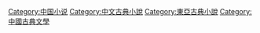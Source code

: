 [[Category:中国小说|Category:中国小说]]
[[Category:中文古典小說|Category:中文古典小說]]
[[Category:東亞古典小說|Category:東亞古典小說]]
[[Category:中國古典文學|Category:中國古典文學]]